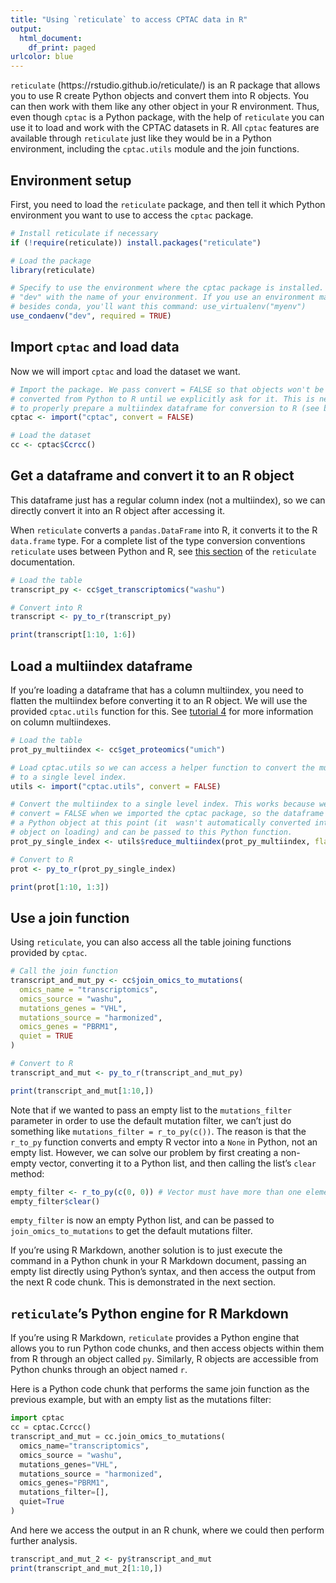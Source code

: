 ```yaml
---
title: "Using `reticulate` to access CPTAC data in R"
output:
  html_document:
    df_print: paged
urlcolor: blue
---
```

`reticulate` (https://rstudio.github.io/reticulate/) is an R package that allows you to use R create Python objects and convert them into R objects. You can then work with them like any other object in your R environment. Thus, even though `cptac` is a Python package, with the help of `reticulate` you can use it to load and work with the CPTAC datasets in R. All `cptac` features are available through `reticulate` just like they would be in a Python environment, including the `cptac.utils` module and the join functions.

## Environment setup
First, you need to load the `reticulate` package, and then tell it which Python environment you want to use to access the `cptac` package.

```r
# Install reticulate if necessary
if (!require(reticulate)) install.packages("reticulate")

# Load the package
library(reticulate)

# Specify to use the environment where the cptac package is installed. Replace 
# "dev" with the name of your environment. If you use an environment manager 
# besides conda, you'll want this command: use_virtualenv("myenv")
use_condaenv("dev", required = TRUE)
```

## Import `cptac` and load data
Now we will import `cptac` and load the dataset we want.

```r
# Import the package. We pass convert = FALSE so that objects won't be 
# converted from Python to R until we explicitly ask for it. This is necessary 
# to properly prepare a multiindex dataframe for conversion to R (see below).
cptac <- import("cptac", convert = FALSE) 

# Load the dataset
cc <- cptac$Ccrcc()
```
## Get a dataframe and convert it to an R object
This dataframe just has a regular column index (not a multiindex), so we can directly convert it into an R object after accessing it.

When `reticulate` converts a `pandas.DataFrame` into R, it converts it to the R `data.frame` type. For a complete list of the type conversion conventions `reticulate` uses between Python and R, see [this section](https://rstudio.github.io/reticulate/index.html#type-conversions) of the `reticulate` documentation.

```r
# Load the table
transcript_py <- cc$get_transcriptomics("washu") 

# Convert into R
transcript <- py_to_r(transcript_py) 

print(transcript[1:10, 1:6])
```

## Load a multiindex dataframe
If you're loading a dataframe that has a column multiindex, you need to flatten the multiindex before converting it to an R object. We will use the provided `cptac.utils` function for this. See [tutorial 4](https://paynelab.github.io/cptac/tutorial04_multiindex.html) for more information on column multiindexes.

```r
# Load the table
prot_py_multiindex <- cc$get_proteomics("umich")

# Load cptac.utils so we can access a helper function to convert the multiindex 
# to a single level index.
utils <- import("cptac.utils", convert = FALSE)

# Convert the multiindex to a single level index. This works because we passed 
# convert = FALSE when we imported the cptac package, so the dataframe is still
# a Python object at this point (it  wasn't automatically converted into an R 
# object on loading) and can be passed to this Python function.
prot_py_single_index <- utils$reduce_multiindex(prot_py_multiindex, flatten = TRUE) 

# Convert to R
prot <- py_to_r(prot_py_single_index) 

print(prot[1:10, 1:3])
```

## Use a join function
Using `reticulate`, you can also access all the table joining functions provided by `cptac`.

```r
# Call the join function
transcript_and_mut_py <- cc$join_omics_to_mutations(
  omics_name = "transcriptomics",
  omics_source = "washu",
  mutations_genes = "VHL",
  mutations_source = "harmonized",
  omics_genes = "PBRM1",
  quiet = TRUE
)

# Convert to R
transcript_and_mut <- py_to_r(transcript_and_mut_py)

print(transcript_and_mut[1:10,])
```
Note that if we wanted to pass an empty list to the `mutations_filter` parameter in order to use the default mutation filter, we can't just do something like `mutations_filter = r_to_py(c())`. The reason is that the `r_to_py` function converts and empty R vector into a `None` in Python, not an empty list. However, we can solve our problem by first creating a non-empty vector, converting it to a Python list, and then calling the list's `clear` method:  

```r
empty_filter <- r_to_py(c(0, 0)) # Vector must have more than one element
empty_filter$clear()
```

`empty_filter` is now an empty Python list, and can be passed to `join_omics_to_mutations` to get the default mutations filter. 

If you're using R Markdown, another solution is to just execute the command in a Python chunk in your R Markdown document, passing an empty list directly using Python's syntax, and then access the output from the next R code chunk. This is demonstrated in the next section.

## `reticulate`'s Python engine for R Markdown

If you're using R Markdown, `reticulate` provides a Python engine that allows you to run Python code chunks, and then access objects within them from R through an object called `py`. Similarly, R objects are accessible from Python chunks through an object named `r`.

Here is a Python code chunk that performs the same join function as the previous example, but with an empty list as the mutations filter:

```python
import cptac
cc = cptac.Ccrcc()
transcript_and_mut = cc.join_omics_to_mutations(
  omics_name="transcriptomics",
  omics_source = "washu",
  mutations_genes="VHL",
  mutations_source = "harmonized",
  omics_genes="PBRM1",
  mutations_filter=[],
  quiet=True
)
```

And here we access the output in an R chunk, where we could then perform further analysis.
```r
transcript_and_mut_2 <- py$transcript_and_mut
print(transcript_and_mut_2[1:10,])
```